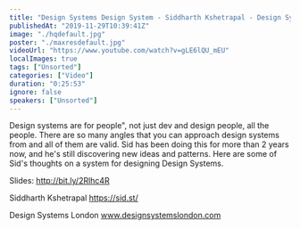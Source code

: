 ```yaml
---
title: "Design Systems Design System - Siddharth Kshetrapal - Design Systems London 2019"
publishedAt: "2019-11-29T10:39:41Z"
image: "./hqdefault.jpg"
poster: "./maxresdefault.jpg"
videoUrl: "https://www.youtube.com/watch?v=gLE6lQU_mEU"
localImages: true
tags: ["Unsorted"]
categories: ["Video"]
duration: "0:25:53"
ignore: false
speakers: ["Unsorted"]
---
```


Design systems are for people", not just dev and design people, all the people. There are so many angles that you can approach design systems from and all of them are valid. Sid has been doing this for more than 2 years now, and he's still discovering new ideas and patterns. Here are some of Sid's thoughts on a system for designing Design Systems.

Slides: http://bit.ly/2Rlhc4R

Siddharth Kshetrapal
https://sid.st/

Design Systems London
www.designsystemslondon.com
